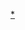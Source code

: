 {{Navbox
|name = 小田急電鐵路線
|state = collapsed
|titlestyle = background:#FFFFFF; color:#2288CC;
|title = [[File:Odakyu electric railway company logos.svg|60px|小田急電鐵|link=小田急電鐵]] [[小田急電鐵]]路線
|bodystyle = background-color:white; width:100%; vertical-align:middle;
|groupstyle = background-color:#ece0d1;
|group1 = 營業中路線
|list1 = [[File:Odakyu odawara.svg|18px|OH]] [[小田原線]] - [[File:Odakyu enoshima.svg|18px|OE]] [[江之島線 (小田急電鐵)|江之島線]] - [[File:Odakyu tama.svg|18px|OT]] [[多摩線]]
|group2 = [[廢線|廢止路線]]
|list2 = {{link-ja|向丘遊園單軌線|小田急向ヶ丘遊園モノレール線}} - {{link-ja|向丘索道線|小田急向ヶ丘索道線}} - 新宿省社連絡線 - [[代田連絡線]] - 南武連絡線
}}<noinclude>
[[Category:小田急電鐵路線模板|*]]
</noinclude>